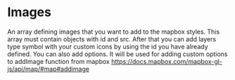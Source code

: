 
<Meta title="Layer/Attributtes/Images" />

# Images
An array defining images that you want to add to the mapbox styles. This array must contain objects with id and src. After that you can add layers type symbol with your custom icons by using the id you have already defined. You can also add options. It will be used for adding custom options to addImage function from mapbox https://docs.mapbox.com/mapbox-gl-js/api/map/#map#addimage